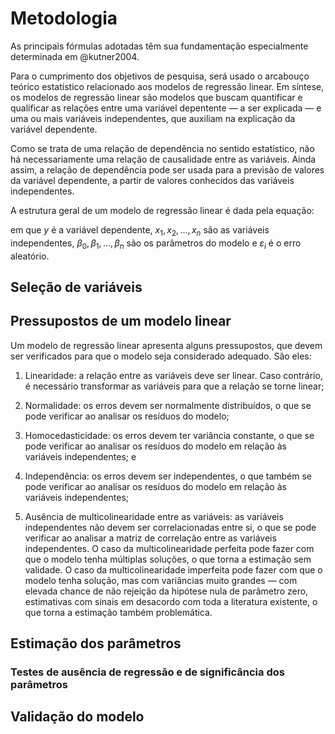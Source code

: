 # Metodologia {#sec-metodologia}

As principais fórmulas adotadas têm sua fundamentação especialmente determinada em @kutner2004.



Para o cumprimento dos objetivos de pesquisa, será usado o arcabouço teórico estatístico relacionado aos modelos de regressão linear. Em síntese, os modelos de regressão linear são modelos que buscam quantificar e qualificar as relações entre uma variável depentente --- a ser explicada --- e uma ou mais variáveis independentes, que auxiliam na explicação da variável dependente. 

Como se trata de uma relação de dependência no sentido estatístico, não há necessariamente uma relação de causalidade entre as variáveis. Ainda assim, a relação de dependência pode ser usada para a previsão de valores da variável dependente, a partir de valores conhecidos das variáveis independentes.

A estrutura geral de um modelo de regressão linear é dada pela equação:

\begin{equation}
Y_i = \beta_0 + \beta_1 X_{1i} + \beta_2 X_{2i} + \ldots + \beta_n X_{ni} + \varepsilon_i 
\end{equation}

em que $y$ é a variável dependente, $x_1, x_2, \ldots, x_n$ são as variáveis independentes, $\beta_0, \beta_1, \ldots, \beta_n$ são os parâmetros do modelo e $\varepsilon_i$ é o erro aleatório.

## Seleção de variáveis


## Pressupostos de um modelo linear

Um modelo de regressão linear apresenta alguns pressupostos, que devem ser verificados para que o modelo seja considerado adequado. São eles:

1. Linearidade: a relação entre as variáveis deve ser linear. Caso contrário, é necessário transformar as variáveis para que a relação se torne linear;

2. Normalidade: os erros devem ser normalmente distribuídos, o que se pode verificar ao analisar os resíduos do modelo;

3. Homocedasticidade: os erros devem ter variância constante, o que se pode verificar ao analisar os resíduos do modelo em relação às variáveis independentes; e

4. Independência: os erros devem ser independentes, o que também se pode verificar ao analisar os resíduos do modelo em relação às variáveis independentes;

5. Ausência de multicolinearidade entre as variáveis: as variáveis independentes não devem ser correlacionadas entre si, o que se pode verificar ao analisar a matriz de correlação entre as variáveis independentes. O caso da multicolinearidade perfeita pode fazer com que o modelo tenha múltiplas soluções, o que torna a estimação sem validade. O caso da multicolinearidade imperfeita pode fazer com que o modelo tenha solução, mas com variâncias muito grandes --- com elevada chance de não rejeição da hipótese nula de parâmetro zero, estimativas com sinais em desacordo com toda a literatura existente, o que torna a estimação também problemática.




## Estimação dos parâmetros


### Testes de ausência de regressão e de significância dos parâmetros

## Validação do modelo 
